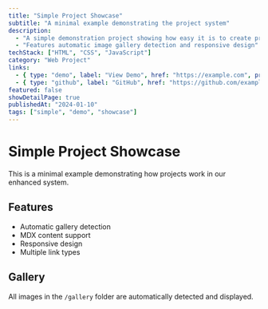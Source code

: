```yaml
---
title: "Simple Project Showcase"
subtitle: "A minimal example demonstrating the project system"
description: 
  - "A simple demonstration project showing how easy it is to create project pages with our new MDX system"
  - "Features automatic image gallery detection and responsive design"
techStack: ["HTML", "CSS", "JavaScript"]
category: "Web Project"
links:
  - { type: "demo", label: "View Demo", href: "https://example.com", primary: true }
  - { type: "github", label: "GitHub", href: "https://github.com/example/simple" }
featured: false
showDetailPage: true
publishedAt: "2024-01-10"
tags: ["simple", "demo", "showcase"]
---
```


# Simple Project Showcase

This is a minimal example demonstrating how projects work in our enhanced system.

## Features

- Automatic gallery detection
- MDX content support
- Responsive design
- Multiple link types

## Gallery

All images in the `/gallery` folder are automatically detected and displayed.